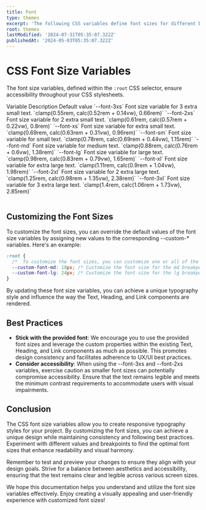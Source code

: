 ```yaml
---
title: Font
type: themes
excerpt: 'The following CSS variables define font sizes for different breakpoints. These variables are responsive and adjust dynamically based on the viewport size. If you prefer different font sizes for your project, you can customize these values according to your needs.'
root: themes
lastModified: '2024-07-31T05:35:07.322Z'
publishedAt: '2024-05-03T05:35:07.322Z'
---
```


# CSS Font Size Variables

The font size variables, defined within the `:root` CSS selector, ensure accessibility throughout your CSS stylesheets.

<Alert
  color="war"
  title="Caution"
  variant="soft"
  message="Customizing spacing using the `--s-*` variables may impact the responsive layout. Default values utilize the `clamp` function to adapt spacing based on viewport size, maintaining proportions and alignment. Modifying these values might result in spacing inconsistencies."
/>

<Table>
  <TableRow type="head">
    <TableColumn as="th">Variable</TableColumn>
    <TableColumn as="th">Description</TableColumn>
    <TableColumn as="th">Default value</TableColumn>
  </TableRow>
  <TableRow>
    <TableColumn>`--font-3xs`</TableColumn>
    <TableColumn>Font size variable for 3 extra small text.</TableColumn>
    <TableColumn>`clamp(0.55rem, calc(0.52rem + 0.14vw), 0.66rem)`</TableColumn>
  </TableRow>
  <TableRow>
    <TableColumn>`--font-2xs`</TableColumn>
    <TableColumn>Font size variable for 2 extra small text.</TableColumn>
    <TableColumn>`clamp(0.61rem, calc(0.57rem + 0.22vw), 0.8rem)`</TableColumn>
  </TableRow>
  <TableRow>
    <TableColumn>`--font-xs`</TableColumn>
    <TableColumn>Font size variable for extra small text.</TableColumn>
    <TableColumn>`clamp(0.69rem, calc(0.63rem + 0.31vw), 0.96rem)`</TableColumn>
  </TableRow>
  <TableRow>
    <TableColumn>`--font-sm`</TableColumn>
    <TableColumn>Font size variable for small text.</TableColumn>
    <TableColumn>`clamp(0.78rem, calc(0.69rem + 0.44vw), 1.15rem)`</TableColumn>
  </TableRow>
  <TableRow>
    <TableColumn>`--font-md`</TableColumn>
    <TableColumn>Font size variable for medium text.</TableColumn>
    <TableColumn>`clamp(0.88rem, calc(0.76rem + 0.6vw), 1.38rem)`</TableColumn>
  </TableRow>
  <TableRow>
    <TableColumn>`--font-lg`</TableColumn>
    <TableColumn>Font size variable for large text.</TableColumn>
    <TableColumn>`clamp(0.98rem, calc(0.83rem + 0.79vw), 1.65rem)`</TableColumn>
  </TableRow>
  <TableRow>
    <TableColumn>`--font-xl`</TableColumn>
    <TableColumn>Font size variable for extra large text.</TableColumn>
    <TableColumn>`clamp(1.11rem, calc(0.9rem + 1.04vw), 1.98rem)`</TableColumn>
  </TableRow>
  <TableRow>
    <TableColumn>`--font-2xl`</TableColumn>
    <TableColumn>Font size variable for 2 extra large text.</TableColumn>
    <TableColumn>`clamp(1.25rem, calc(0.98rem + 1.35vw), 2.38rem)`</TableColumn>
  </TableRow>
  <TableRow>
    <TableColumn>`--font-3xl`</TableColumn>
    <TableColumn>Font size variable for 3 extra large text.</TableColumn>
    <TableColumn>`clamp(1.4rem, calc(1.06rem + 1.73vw), 2.85rem)`</TableColumn>
  </TableRow>
</Table>

## Customizing the Font Sizes

To customize the font sizes, you can override the default values of the font size variables by assigning new values to the corresponding --custom-\* variables. Here's an example:

```css showLineNumbers title="themes.css"
:root {
  /*  To customize the font sizes, you can customize one or all of the custom variables by assigning new values to them. */
  --custom-font-md: 18px; /* Customize the font size for the md breakpoint */
  --custom-font-lg: 24px; /* Customize the font size for the lg breakpoint */
}
```

By updating these font size variables, you can achieve a unique typography style and influence the way the Text, Heading, and Link components are rendered.

## Best Practices

- **Stick with the provided font**: We encourage you to use the provided font sizes and leverage the custom properties within the existing Text, Heading, and Link components as much as possible. This promotes design consistency and facilitates adherence to UX/UI best practices.
- **Consider accessibility**: When using the --font-3xs and --font-2xs variables, exercise caution as smaller font sizes can potentially compromise accessibility. Ensure that the text remains legible and meets the minimum contrast requirements to accommodate users with visual impairments.

## Conclusion

The CSS font size variables allow you to create responsive typography styles for your project. By customizing the font sizes, you can achieve a unique design while maintaining consistency and following best practices. Experiment with different values and breakpoints to find the optimal font sizes that enhance readability and visual harmony.

Remember to test and preview your changes to ensure they align with your design goals. Strive for a balance between aesthetics and accessibility, ensuring that the text remains clear and legible across various screen sizes.

We hope this documentation helps you understand and utilize the font size variables effectively. Enjoy creating a visually appealing and user-friendly experience with customized font sizes!
